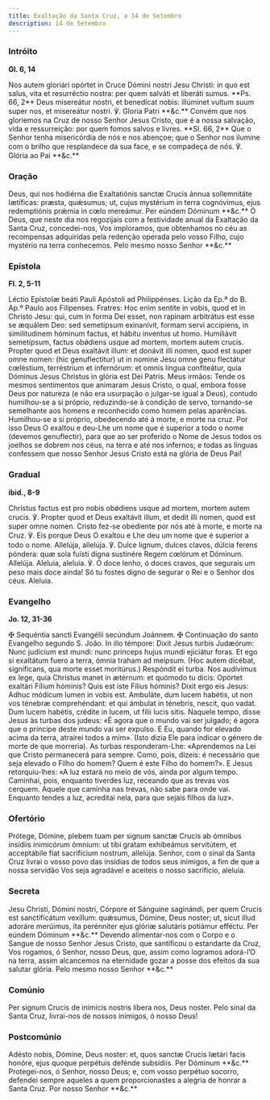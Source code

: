 ```yaml
---
title: Exaltação da Santa Cruz, a 14 de Setembro
description: 14 de Setembro
---
```


### Intróito

**Gl. 6, 14**

<div class="side-by-side not-content">
  <span class="text-justify">
    Nos autem gloriári opórtet in Cruce Dómini nostri Jesu Christi: in quo est
    salus, vita et resurréctio nostra: per quem salváti et liberáti sumus. **Ps.
    66, 2** Deus misereátur nostri, et benedícat nobis: illúminet vultum suum
    super nos, et misereátur nostri. ℣. Gloria Patri **&c.**
  </span>
  <span class="text-justify">
    Convém que nos gloriemos na Cruz de nosso Senhor Jesus Cristo, que é a nossa
    salvação, vida e ressurreição: por quem fomos salvos e livres. **Sl. 66, 2**
    Que o Senhor tenha misericórdia de nós e nos abençoe; que o Senhor nos
    ilumine com o brilho que resplandece da sua face, e se compadeça de nós. ℣.
    Glória ao Pai **&c.**
  </span>
</div>

### Oração

<div class="side-by-side not-content">
  <span class="text-justify">
    Deus, qui nos hodiérna die Exaltatiónis sanctæ Crucis ánnua sollemnitáte
    lætíficas: præsta, quǽsumus; ut, cujus mystérium in terra cognóvimus, ejus
    redemptiónis prǽmia in cœlo mereámur. Per eúndem Dóminum **&c.**
  </span>
  <span class="text-justify">
    Ó Deus, que neste dia nos regozijais com a festividade anual da Exaltação da
    Santa Cruz, concedei-nos, Vos imploramos, que obtenhamos no céu as
    recompensas adquiridas pela redenção operada pelo vosso Filho, cujo mystério
    na terra conhecemos. Pelo mesmo nosso Senhor **&c.**
  </span>
</div>

### Epístola

**Fl. 2, 5-11**

<div class="side-by-side not-content">
  <span class="text-justify">
    Léctio Epístolæ beáti Pauli Apóstoli ad Philippénses.
  </span>
  <span class="text-justify">
    Lição da Ep.ª do B. Ap.º Paulo aos Filipenses.
  </span>
  <span class="text-justify">
    Fratres: Hoc enim sentíte in vobis, quod et in Christo Jesu: qui, cum in
    forma Dei esset, non rapinam arbitrátus est esse se æquálem Deo: sed
    semetípsum exinanívit, formam servi accipiens, in similitudinem hóminum
    factus, et hábitu inventus ut homo. Humiliávit semetípsum, factus obǿdiens
    usque ad mortem, mortem autem crucis. Propter quod et Deus exaltávit illum:
    et donávit illi nomen, quod est super omne nomen: (hic genuflectitur) ut in
    nomine Jesu omne genu flectátur cœléstium, terréstrium et infernórum: et
    omnis lingua confiteátur, quia Dóminus Jesus Christus in glória est Dei
    Patris.
  </span>
  <span class="text-justify">
    Meus irmãos: Tende os mesmos sentimentos que animaram Jesus Cristo, o qual,
    embora fosse Deus por natureza (e não era usurpação o julgar-se igual a
    Deus), contudo humilhou-se a si próprio, reduzindo-se à condição de servo,
    tornando-se semelhante aos homens e reconhecido como homem pelas aparências.
    Humilhou-se a si próprio, obedecendo até à morte, e morte na cruz. Por isso
    Deus O exaltou e deu-Lhe um nome que é superior a todo o nome (devemos
    genuflectir), para que ao ser proferido o Nome de Jesus todos os joelhos se
    dobrem nos céus, na terra e até nos infernos; e todas as línguas confessem
    que nosso Senhor Jesus Cristo está na glória de Deus Pai!
  </span>
</div>

### Gradual

**ibid., 8-9**

<div class="side-by-side not-content">
  <span class="text-justify">
    Christus factus est pro nobis obǿdiens usque ad mortem, mortem autem crucis.
    ℣. Propter quod et Deus exaltávit illum, et dedit illi nomen, quod est super
    omne nomen.
  </span>
  <span class="text-justify">
    Cristo fez-se obediente por nós até à morte, e morte na Cruz. ℣. Eis porque
    Deus O exaltou e Lhe deu um nome que é superior a todo o nome.
  </span>
  <span class="text-justify">
    Allelúja, allelúja. ℣. Dulce lignum, dulces clavos, dúlcia ferens póndera:
    quæ sola fuísti digna sustinére Regem cœlórum et Dóminum. Allelúja.
  </span>
  <span class="text-justify">
    Aleluia, aleluia. ℣. Ó doce lenho, ó doces cravos, que segurais um peso mais
    doce ainda! Só tu fostes digno de segurar o Rei e o Senhor dos céus.
    Aleluia.
  </span>
</div>

### Evangelho

**Jo. 12, 31-36**

<div class="side-by-side not-content">
  <span class="text-justify">
    <span class="text-red-500">✠</span> Sequéntia sancti Evangélii secúndum
    Joánnem.
  </span>
  <span class="text-justify">
    <span class="text-red-500">✠</span> Continuação do santo Evangelho segundo
    S. João.
  </span>
  <span class="text-justify">
    In illo témpore: Dixit Jesus turbis Judæórum: Nunc judícium est mundi: nunc
    princeps hujus mundi ejiciátur foras. Et ego si exaltátum fuero a terra,
    ómnia traham ad meipsum. (Hoc autem dicébat, signíficans, qua morte esset
    moritúrus.) Respóndit ei turba. Nos audívimus ex lege, quia Christus manet
    in ætérnum: et quómodo tu dicis: Opórtet exaltári Fílium hóminis? Quis est
    iste Fílius hóminis? Dixit ergo eis Jesus: Adhuc módicum lumen in vobis est.
    Ambuláte, dum lucem habétis, ut non vos ténebræ comprehéndant: et qui
    ámbulat in ténebris, nescit, quo vadat. Dum lucem habétis, crédite in lucem,
    ut fílii lucis sitis.
  </span>
  <span class="text-justify">
    Naquele tempo, disse Jesus às turbas dos judeus: «É agora que o mundo vai
    ser julgado; é agora que o príncipe deste mundo vai ser expulso. E Eu,
    quando for elevado acima da terra, atrairei todos a mim». (Isto dizia Ele
    para indicar o género de morte de que morreria). As turbas responderam-Lhe:
    «Aprendemos na Lei que Cristo permanecerá para sempre. Como, pois, dizeis: é
    necessário que seja elevado o Filho do homem? Quem é este Filho do homem?».
    E Jesus retorquiu-lhes: «A luz estará no meio de vós, ainda por algum tempo.
    Caminhai, pois, enquanto tiverdes luz, receando que as trevas vos cerquem.
    Aquele que caminha nas trevas, não sabe para onde vai. Enquanto tendes a
    luz, acreditai nela, para que sejais filhos da luz».
  </span>
</div>

### Ofertório

<div class="side-by-side not-content">
  <span class="text-justify">
    Prótege, Dómine, plebem tuam per signum sanctæ Crucis ab ómnibus insídiis
    inimicórum ómnium: ut tibi gratam exhibeámus servitútem, et acceptábile fiat
    sacrifícium nostrum, allelúja.
  </span>
  <span class="text-justify">
    Senhor, com o sinal da Santa Cruz livrai o vosso povo das insídias de todos
    seus inimigos, a fim de que a nossa servidão Vos seja agradável e aceiteis o
    nosso sacrifício, aleluia.
  </span>
</div>

### Secreta

<div class="side-by-side not-content">
  <span class="text-justify">
    Jesu Christi, Dómini nostri, Córpore et Sánguine saginándi, per quem Crucis
    est sanctifícátum vexíllum: quǽsumus, Dómine, Deus noster; ut, sicut illud
    adoráre merúimus, ita perénniter ejus glóriæ salutáris potiámur efféctu. Per
    eúndem Dóminum **&c.**
  </span>
  <span class="text-justify">
    Devendo alimentar-nos com o Corpo e o Sangue de nosso Senhor Jesus Cristo,
    que santificou o estandarte da Cruz, Vos rogamos, ó Senhor, nosso Deus, que,
    assim como logramos adorá-l’O na terra, assim alcancemos na eternidade gozar
    a posse dos efeitos da sua salutar glória. Pelo mesmo nosso Senhor **&c.**
  </span>
</div>

### Comúnio

<div class="side-by-side not-content">
  <span class="text-justify">
    Per signum Crucis de inimícis nostris líbera nos, Deus noster.
  </span>
  <span class="text-justify">
    Pelo sinal da Santa Cruz, livrai-nos de nossos inimigos, ó nosso Deus!
  </span>
</div>

### Postcomúnio

<div class="side-by-side not-content">
  <span class="text-justify">
    Adésto nobis, Dómine, Deus noster: et, quos sanctæ Crucis lætári facis
    honóre, ejus quoque perpétuis defénde subsídiis. Per Dóminum **&c.**
  </span>
  <span class="text-justify">
    Protegei-nos, ó Senhor, nosso Deus; e, com vosso perpétuo socorro, defendei
    sempre aqueles a quem proporcionastes a alegria de honrar a Santa Cruz. Por
    nosso Senhor **&c.**
  </span>
</div>
